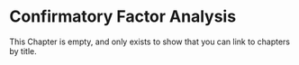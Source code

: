# Confirmatory Factor Analysis

This Chapter is empty, and only exists to show that you can link to chapters by title.
